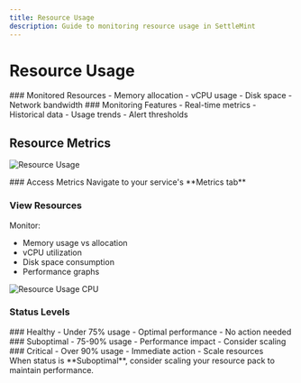 ```yaml
---
title: Resource Usage
description: Guide to monitoring resource usage in SettleMint
---
```



# Resource Usage

<div className="grid grid-cols-1 md:grid-cols-2 gap-6 mb-8">
  <Card>
    ### Monitored Resources
    - Memory allocation
    - vCPU usage
    - Disk space
    - Network bandwidth
  </Card>

  <Card>
    ### Monitoring Features
    - Real-time metrics
    - Historical data
    - Usage trends
    - Alert thresholds
  </Card>
</div>

## Resource Metrics

![Resource Usage](../../img/using-the-platform/resource-usage.png)

<Steps>
  ### Access Metrics
  Navigate to your service's **Metrics tab**

  ### View Resources
  Monitor:
  - Memory usage vs allocation
  - vCPU utilization
  - Disk space consumption
  - Performance graphs
</Steps>


![Resource Usage CPU](../../img/using-the-platform/resource-usage-cpu.png)

### Status Levels

<div className="grid grid-cols-1 md:grid-cols-3 gap-6 mb-8">
  <Card>
    ### Healthy
    - Under 75% usage
    - Optimal performance
    - No action needed
  </Card>

  <Card>
    ### Suboptimal
    - 75-90% usage
    - Performance impact
    - Consider scaling
  </Card>

  <Card>
    ### Critical
    - Over 90% usage
    - Immediate action
    - Scale resources
  </Card>
</div>

<Callout type="warning">
When status is **Suboptimal**, consider scaling your resource pack to maintain performance.
</Callout> 